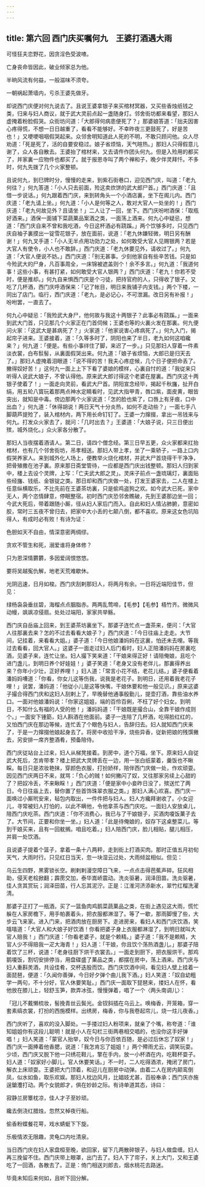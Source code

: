 ```yaml
---
---
---
```

title: 第六回 西门庆买嘱何九　王婆打酒遇大雨
---

可怪狂夫恋野花，因贪淫色受波喳。

亡身丧命皆因此，破业倾家总为他。

半晌风流有何益，一般滋味不须夸。

一朝祸起萧墙内，亏杀王婆先做牙。

却说西门庆便对何九说去了。且说王婆拿银子来买棺材冥器，又买些香烛纸钱之类，归来与妇人商议，就于武大灵前点起一盏随身灯。邻舍街坊都来看望，那妇人虚掩着粉脸假哭。众街坊问道：「大郎得何病患便死了？」那婆娘答道：「拙夫因害心疼得慌，不想一日日越重了，看看不能够好。不幸昨夜三更鼓死了，好是苦也！」又哽哽咽咽假哭起来。众邻舍明知道此人死的不明，不敢只顾问他。众人尽劝道：「死是死了，活的自要安稳过。娘子省烦恼，天气暄热。」那妇人只得假意儿谢了，众人各自散去。王婆抬了棺材来，又去请仵作团头何九。但是入殓用的都买了，并家裏一应物件也都买了。就于报恩寺叫了两个禅和子，晚夕伴灵拜忏。不多时，何九先拨了几个火家整顿。

且说何九，到巳牌时分，慢慢的走来，到紫石街巷口，迎见西门庆，叫道：「老九何往？」何九答道：「小人只去前面，殓这卖炊饼的武大郎尸首。」西门庆道：「且借一步说话。」何九跟着西门庆，来到转角头一个小酒店裏，坐下在阁儿内。西门庆道：「老九请上坐。」何九道：「小人是何等之人，敢对大官人一处坐的！」西门庆道：「老九何故见外？且请坐！」二人让了一回，坐下。西门庆吩咐酒保：「取瓶好酒来。」酒保一面铺下菜蔬菓品案酒之类，一面荡上酒来。何九心中疑忌，想道：「西门庆自来不曾和我吃酒，今日这杯酒必有跷蹊。」两个饮够多时，只见西门庆自袖子裏摸出一锭雪花银子，放在面前，说道：「老九休嫌轻微，明日另有酬谢！」何九叉手道：「小人无半点用功効力之处，如何敢受大官人见赐银两？若是大官人有使令，小人也不敢辞。」西门庆道：「老九休要见外，请收过了。」何九道：「大官人便说不妨。」西门庆道：「别无甚事。少刻他家自有些辛苦钱。只是如今殓武大的尸身，凡百事周全，一床锦被遮盖则个！余不多言。」何九道：「我道何事！这些小事，有甚打紧，如何敢受大官人银两？」西门庆道：「老九！你若不受时，便是推却。」何九自来惧西门庆是个刁徒，把持官府的人，只得收了银子。又吃了几杯酒，西门庆呼酒保来：「记了帐目，明日来我铺子内支钱。」两个下楼，一同出了店门。临行，西门庆道：「老九，是必记心，不可泄漏。改日另有补报！」吩咐罢，一直去了。

何九心中疑忌：「我殓武大身尸，他何故与我这十两银子？此事必有跷蹊。」一面来到武大门首，只见那几个火家正在门首伺候；王婆也等的火裏火发在那裏。何九便问火家：「这武大是甚病死了？」火家道：「他家说害心疼病死了。」何九入门，揭起帘子进来。王婆接着，道：「久等多时了，阴阳也来了半日，老九如何这咱纔来？」何九道：「便是。有些小事绊住了脚，来迟了一步。」只见那妇人穿着一件素淡衣裳，白布䯼髻，从裏面假哭出来。何九道：「娘子省烦恼，大郎已是归天去了。」那妇人虚掩着泪眼道：「说不得的苦！我夫心疼症候，几个日子便把命丢了。撇得奴好苦！」这何九一面上上下下看了婆娘的模样，心裏自忖的道：「我従来只听得人说武大娘子，不曾认得他。原来武大郎讨得这个老婆在屋裏。西门庆这十两银子使着了！」一面走向灵前，看武大尸首。阴阳宣念经毕，揭起千秋旛，扯开白绢，用五轮八寳玩着那两点神水定睛看时，见武大指甲青，唇口紫，面皮黄，眼皆突出，就知是中毒。傍边那两个火家说道：「怎的脸也紫了，口唇上有牙痕，口中出血？」何九道：「休得胡说！两日天气十分炎热，如何不走动些？」一面七手八脚葫芦提殓了，装入棺材内，两下用长命钉钉了。王婆一力撺掇，拿出一吊钱来与何九。打发众火家去了，就问：「几时出去？」王婆道：「大娘子说，只三日便出殡，城外烧化。」众火家各分散了。

那妇人当夜摆着酒请人。第二日，请四个僧念经。第三日早五更，众火家都来扛抬棺材，也有几个邻舍街坊，吊孝相送。那妇人带上孝，坐了一乘轿子，一路上口内假哭养家人。来到城外化人场上，便教举火烧化棺材，并武大尸首烧得干干净净，把骨殖撒在池子裏。原来那日斋堂管待，一应都是西门庆出钱整顿。那妇人归到家中，楼上去设个灵牌，上写：「亡夫武大郎之灵」。灵床子前点一盏琉璃灯，裏面贴些经旛、钱纸、金银锭之类。那日却和西门庆做一处，打发王婆家去，二人在楼上任意纵横取乐，不比先前在王婆茶坊裏，只是偷鸡盗狗之欢。如今武大已死，家中无人，两个恣情肆意，停眠整宿。初时西门庆恐邻舍瞧破，先到王婆那边坐一回；今武大死后，带着跟随小厮，径从妇人家后门而入。自此和妇人情沾肺腑，意密如胶，常时三五夜不曾归去，把家中大小丢的七颠八倒，都不喜欢。原来这女色坑陷得人，有成时必有败！有诗为证：

色胆如天不自由，情深意密两绸缪。

贪欢不管生和死，溺爱谁将身体修？

只为恩深情欝欝，多因爱阔恨悠悠。

要将吴越寃仇解，地老天荒难歇休。

光阴迅速，日月如梭。西门庆刮剌那妇人，将两月有余。一日将近端阳佳节，但见：

绿杨袅袅垂丝碧，海榴点点胭脂赤。两两乱莺啼，【毛参】【毛参】梧竹齐。微微风动幔，飒飒凉侵扇。处处过端阳，家家共举觞。

西门庆自岳庙上回来，到王婆茶坊裏坐下。那婆子连忙点一盏茶来，便问：「大官人往那裏去来？怎的不过去看看大娘子？」西门庆道：「今日往庙上走走。大节间，记挂着，来看看大姐。」婆子道：「今日他娘潘妈妈在这裏，怕还未去哩。等我过去看看，回大官人。」这婆子一面走过妇人后门看时，妇人正陪潘妈妈在房裏吃酒，见婆子来，连忙让坐。妇人撮下笑来道：「干娘来得正好！请陪俺娘，且吃个进门盏儿，到明日养个好娃娃！」婆子笑道：「老身又没有老伴儿，那裏得养出来？你年小少壮，正好养哩！」妇人道：「常言小花不结，老花儿结。」婆子便看着潘妈妈嘈道：「你看，你女儿这等伤我，说我是老花子。到明日，还用着我老花子哩！」说罢，潘妈道：「他従小儿是这等快嘴，干娘休要和他一般见识。」原来这婆子撮合得西门庆和这妇人刮剌上了，早晚替他通事殷勤儿，提壶打酒，靠些油水养口。一面对他娘潘妈说：「你家这姐姐，端的百伶百俐，不枉了好个妇女。到明日，不知什么有福的人受的他！」潘妈妈道：「干娘既是撮合山，全靠干娘作成则个。」一面安下锺筯，妇人斟酒在他面前。婆子一连陪了几杯酒，吃得脸红红的，又怕西门庆在那边等候，连忙丢了个眼色与妇人，告辞归去。妇人就知西门庆来了，于是一力撺掇他娘起身去了。将房中收拾干凈，烧些异香，従新把娘的残馔撇去，另安排一席齐整酒肴，预备陪侍。

西门庆従站台上过来，妇人从梯凳接着。到房中，道个万福，坐下。原来妇人自従武大死后，怎肯带孝？楼上把武大灵牌丢在一边，用一张白纸蒙着，羹饭也不瞅睬。每日只是浓妆艳抹，穿颜色衣服，打扮娇样，陪伴西门庆做一处，作欢顽耍。因见西门庆两日不来，就骂：「负心的贼！如何撇闪了奴，又往那家另续上心甜的了？把奴冷丢，不来瞅睬！」西门庆道：「便是家中小妾昨日没了，殡送忙了两日。今日往庙上去，替你置了些首饰珠翠衣服之类。」那妇人满心欢喜。西门庆一面唤过小厮玳安来，毡包内取出，一件件把与妇人。妇人方纔拜谢收了。小女迎儿，寻常被妇人打怕的，以此不瞒他，令他拿茶与西门庆吃。一面妇人安放桌儿，陪西门庆吃茶。西门庆道：「你不消费心，我已与了干娘银子，买酒肉嗄饭菓子去了。大节间，正要和你坐一坐。」妇人道：「此是待俺娘的，奴存下这桌整菜儿。等到干娘买来，且有一回躭搁。咱且吃着。」妇人陪西门庆，脸儿相贴，腿儿相压，并肩一处饮酒。

且说婆子提着个篮子，拿着一条十八两秤，走到街上打酒买肉。那时正值五月初旬天气，大雨时行。只见红日当天，忽一块湿云过处，大雨倾盆相似。但见：

乌云生四野，黑雾锁长空。刷剌剌漫空障日飞来，一点点击得芭蕉声碎。狂风相助，侵天老桧掀翻；霹雳交加，泰华嵩峤震动。洗炎驱暑，润泽田苗。洗炎驱暑，佳人贪其赏玩；润泽田苗，行人忘其泥泞。正是：江淮河济添新水，翠竹红榴洗濯清。

那婆子正打了一瓶酒，买了一篮鱼肉鸡鹅菜蔬菓品之类，在街上遇见这大雨，慌忙躲在人家房檐下，用手帕裹着头，把衣服都淋湿了。等了一歇，那雨脚慢了些，大步云飞来家。进入门来，把酒肉放在厨房下。走进房来，看妇人和西门庆饮酒，笑嘻嘻道：「大官人和大娘子好饮酒！你看把婆子身上衣服都淋湿了，到明日就叫大官人赔我！」西门庆道：「你看老婆子，就是个赖精。」婆子道：「我不是赖精，大官人少不得赔我一疋大海青！」妇人道：「干娘，你且饮个荡热酒盏儿。」那婆子陪着饮了三杯，说道：「老身往厨下烘干衣裳去。」一面走到厨下，把衣服烘干。那鸡鹅嗄饭，割切安排停当，用盘碟盛了菓品之类，都摆在房中，荡上酒来。西门庆与妇人重斟羙酒，共设佳肴，交杯迭股而饮。西门庆饮酒中间，看见妇人壁上挂着一面琵琶，便道：「久闻你善弹，今日好夕弹个曲儿我下酒。」妇人笑道：「奴自幼粗学一两句，不十分好，官人休要笑耻。」西门庆一面取下琵琶来，搂妇人在怀，看他放在膝儿上，轻舒玉笋，款弄冰弦，慢慢弹着，唱了一个〈两头南调儿〉：

「冠儿不戴懒梳妆，髻挽青丝云鬓光。金钗斜插在乌云上。唤梅香，开笼箱，穿一套素缟衣裳，打扮的西施模样。出绣房，梅香，你与我卷起帘儿，烧一炷儿夜香。」

西门庆听了，喜欢的没入脚处。一手搂过妇人粉项来，就亲了个嘴，称夸道：「谁知姐姐你有这段儿聪明！就是小人在勾栏三街两巷相交唱的，也没你这手好弹唱！」妇人笑道：「蒙官人抬举，奴今日与你百依百随，是必过后休忘了奴家！」西门庆一面捧着他香腮，说道：「我怎肯忘了姐姐！」两个殢雨尤云，调笑玩耍。少顷，西门庆又脱下他一只绣花鞋儿，擎在手内，放一小杯酒在内，吃鞋杯耍子。妇人道：「奴家好小脚儿，官人休要笑话。」不一时，二人吃得酒浓，掩闭了房门，解衣上床顽耍。王婆把大门顶着，和迎儿在厨房中动弹。由着二人在房内颠鸾倒凤，似水如鱼，取乐欢娱。那妇人枕边风月，比娼妓尤甚，百般奉承；西门庆亦施逞鎗灋打动。两个女貌郎才，俱在妙龄之际。有诗单道其态，诗曰：

寂静兰房簟枕凉，佳人才子至妙顽。

纔去倒浇红腊烛，忽然又棹夜行船。

偷香粉蝶餐花萼，戏水蜻蜓下下旋。

乐极情浓无限趣，灵龟口内吐清泉。

当日西门庆在妇人家盘桓至晚，欲回家，留下几两散碎银子，与妇人做盘缠。妇人再三挽留不住。西门庆带上眼罩，出门去了。妇人下了帘子，关上大门，又和王婆吃了一回酒，各散去了。正是：倚门相送刘郎去，烟水桃花去路迷。

毕竟未知后来何如，且听下回分解。